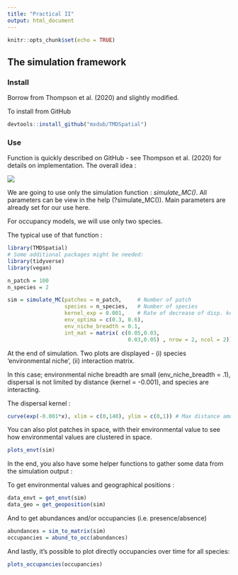 ```yaml
---
title: "Practical II"
output: html_document
---
```


```r
knitr::opts_chunk$set(echo = TRUE)
```

## The simulation framework

### Install

Borrow from Thompson et al. (2020) and slightly modified.

To install from GitHub

```r
devtools::install_github("mxdub/TMDSpatial")
```

### Use

Function is quickly described on GitHub - see Thompson et al. (2020) for details on implementation. The overall idea :

![](ThompsonFramework.JPG)

We are going to use only the simulation function : *simulate_MC()*. All parameters can be view in the help (?simulate_MC()). Main parameters are already set for our use here.

For occupancy models, we will use only two species.

The typical use of that function :

```r
library(TMDSpatial)
# Some additional packages might be needed:
library(tidyverse)
library(vegan)

n_patch = 100
n_species = 2

sim = simulate_MC(patches = n_patch,     # Number of patch
                  species = n_species,   # Number of species
                  kernel_exp = 0.001,    # Rate of decrease of disp. kernel (e.g. P(disp) = exp(-kernel_exp*dist(i,j)))
                  env_optima = c(0.3, 0.6),
                  env_niche_breadth = 0.1,
                  int_mat = matrix( c(0.05,0.03,
                                      0.03,0.05) , nrow = 2, ncol = 2))
```

At the end of simulation. Two plots are displayed - (i) species 'environmental niche', (ii) interaction matrix.

In this case; environmental niche breadth are small (env_niche_breadth = .1), dispersal is not limited by distance (kernel = -0.001), and species are interacting.

The dispersal kernel :

```r
curve(exp(-0.001*x), xlim = c(0,140), ylim = c(0,1)) # Max distance among patch is ca. 140 units
```

You can also plot patches in space, with their environmental value to see how environmental values are clustered in space.

```r

plots_envt(sim)

```

In the end, you also have some helper functions to gather some data from the simulation output :

To get environmental values and geographical positions :

```r

data_envt = get_envt(sim)
data_geo = get_geoposition(sim)

```

And to get abundances and/or occupancies (i.e. presence/absence)

```r

abundances = sim_to_matrix(sim)
occupancies = abund_to_occ(abundances)

```

And lastly, it's possible to plot directly occupancies over time for all species:

```r

plots_occupancies(occupancies)

```
